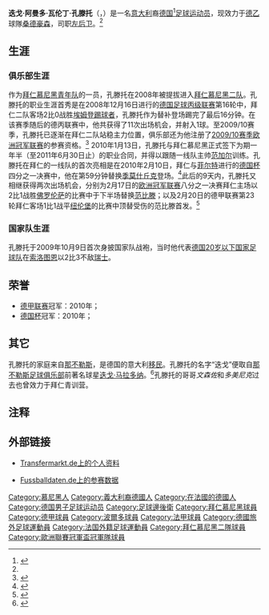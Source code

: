 {{noteTA
|G1=Football
|G2=德甲
|G3=fcbayern
|G4=uefa
|T=zh-hans:迭戈·孔滕托;zh-hk:迪亞高·干坦圖;zh-tw:迪亞哥·孔騰托;
|1=zh-hans:孔滕托;zh-hk:干坦圖;zh-tw:孔騰托;
|2=zh-hans:迭戈;zh-hk:迪亞高;zh-tw:迪亞哥;
}}
{{Infobox football biography
| name = 迭戈·孔滕托<br>Diego Contento
| image = Contento wiki.jpg
| image_size = 
| fullname = {{lang|it|Diego Armando Valentin Contento}}<ref name="FIFA Club World Cup Morocco 2013: List of Players">{{cite news|title=FIFA Club World Cup Morocco 2013: List of Players|url=http://www.fifadata.com/document/FCWC/2013/pdf/FCWC_2013_SquadLists.pdf|publisher=[[FIFA|FIFA]]|format=[[Portable_Document_Format|PDF]]|page=5|date=7 December 2013|accessdate=8 December 2013|archive-date=2019-03-27|archive-url=https://web.archive.org/web/20190327183817/https://www.fifadata.com/document/FCWC/2013/pdf/FCWC_2013_SquadLists.pdf|dead-url=no}}</ref>
| birth_date = {{Birth date and age|1990|5|1|df=y}}
| birth_place = {{BRD}}[[慕尼黑|慕尼黑]]
| height = {{height|m=1.77}}<ref>{{cite web|url=http://www.fcbayern.telekom.de/en/teams/profis/04555.php|title=Diego Contento/ Defence|publisher=FC Bayern Munich|accessdate=5 August 2013|deadurl=yes|archiveurl=https://web.archive.org/web/20100530054921/http://www.fcbayern.telekom.de/en/teams/profis/04555.php|archivedate=2010-05-30}} </ref>
| position = [[後衛_(足球)|左后卫]]
| currentclub = [[桑德豪森体育俱乐部|桑德豪森]]
| clubnumber = 
| youthyears1 = 1995–2008
| youthclubs1 = [[拜仁慕尼黑青年队|拜仁慕尼黑青年队]]
| years1 = 2008–2011
| clubs1 = [[拜仁慕尼黑二队|拜仁慕尼黑二队]]
| caps1  = 36
| goals1 = 2
| years2 = 2010–2014
| clubs2 = [[拜仁慕尼黑|拜仁慕尼黑]]
| caps2  = 49
| goals2 = 0
| years3 = 2014–2018
| clubs3 = [[波尔多足球俱乐部|波尔多]]
| caps3  = 74
| goals3 = 2
| years4 = 2018–2020
| clubs4 = [[福尔图娜杜塞尔多夫|杜塞爾多夫]]
| caps4 = 0
| goals4 = 0
| clubs5 = [[福尔图娜杜塞尔多夫|杜塞爾多夫二队]]
| years5 = 2020
| caps5 = 1
| goals5 = 0
| clubs6 = [[桑德豪森体育俱乐部|桑德豪森]]
| years6 = 2020–
| caps6 = 10
| goals6 = 0
| nationalyears1 = 2007
| nationalteam1  = [[德国17岁以下国家足球队|德国U17]]
| nationalcaps1  = 2 
| nationalgoals1 = 0
| nationalyears2 = 2009–2010
| nationalteam2  = [[德国20岁以下国家足球队|德国U20]]
| nationalcaps2  = 4
| nationalgoals2 = 0
| pcupdate = 18:25, 1 July 2018 (UTC)
| ntupdate = 21:23, 19 January 2010 (UTC)
}}

'''迭戈·阿曼多·瓦伦丁·孔滕托'''（{{lang-it|'''Diego Armando Valentin Contento'''}}，{{bd|1990年|5月1日|catidx=Contento, Diego}}）是一名[[意大利|意大利]]裔[[德国|德国]]<ref name="prodeal">{{cite web | url = http://www.fcbayern.t-home.de/en/news/news/2010/21966.php | title = Youth product Contento inks professional deal | publisher = FC Bayern | language = en | accessdate = 13 January 2010 | date = 13 January 2010 | archive-date = 2010-03-28 | archive-url = https://web.archive.org/web/20100328010315/http://www.fcbayern.t-home.de/en/news/news/2010/21966.php | dead-url = no }}</ref>[[足球|足球]][[运动员|运动员]]，现效力于[[德國足球乙級聯賽|德乙]]球隊[[桑德豪森体育俱乐部|桑德豪森]]，司职[[左后卫|左后卫]]。<ref name="prodeal" />

==生涯==
===俱乐部生涯===
作为[[拜仁慕尼黑青年队|拜仁慕尼黑青年队]]的一员，孔滕托在2008年被提拔进入[[拜仁慕尼黑二队|拜仁慕尼黑二队]]。孔滕托的职业生涯首秀是在2008年12月16日进行的[[德国足球丙级联赛|德国足球丙级联赛]]第16轮中，拜仁二队客场2比0战胜[[埃姆登踢球者|埃姆登踢球者]]，孔滕托作为替补登场踢完了最后16分钟。在该赛季随后的德丙联赛中，他共获得了11次出场机会，并射入1球。至2009/10赛季，孔滕托已逐渐在拜仁二队站稳主力位置，俱乐部还为他注册了[[2009/10赛季欧洲冠军联赛|2009/10赛季欧洲冠军联赛]]的参赛资格。<ref>{{cite web | work = [[UEFA|UEFA]] | accessdate = 7 September 2009 | title = FC Bayern München | url = http://www.uefa.com/footballeurope/club=50037/competition=1/index.html | language = en | archive-date = 2010-01-30 | archive-url = https://web.archive.org/web/20100130055922/http://www.uefa.com/footballeurope/club=50037/competition=1/index.html | dead-url = no }}</ref> 2010年1月13日，孔滕托与拜仁慕尼黑正式签下为期一年半（至2011年6月30日止）的职业合同，并得以跟随一线队主帅[[路易斯·范加尔|范加尔]]训练。孔滕托在拜仁的一线队的首次亮相是在2010年2月10日，拜仁与[[菲尔特足球俱乐部|菲尔特]]进行的[[德国杯|德国杯]]四分之一决赛中，他在第59分钟替换[[阿纳托利·季莫什丘克|季莫什丘克]]登场。<ref>{{cite web|url=http://www.kicker.de/news/fussball/dfbpokal/spielrunde/dfb-pokal/2009-10/4/993584/spielbericht_bayern-muenchen-14_spvgg-greuther-fuerth-82.html|work=[[踢球者|踢球者]]|title=Bayern München – SpVgg Greuther Fürth|language=de|date=10 February 2010|accessdate=10 February 2010|archive-date=2014-05-17|archive-url=https://web.archive.org/web/20140517204837/http://www.kicker.de/news/fussball/dfbpokal/spielrunde/dfb-pokal/2009-10/4/993584/spielbericht_bayern-muenchen-14_spvgg-greuther-fuerth-82.html|dead-url=no}}</ref>此后的9天内，孔滕托又相继获得两次出场机会，分别为2月17日的[[欧洲冠军联赛|欧洲冠军联赛]]八分之一决赛拜仁主场以2比1战胜[[佛罗伦萨足球俱乐部|佛罗伦萨]]的比赛中于下半场替换[[丹尼尔·范比滕|范比滕]]；以及2月20日的德甲联赛第23轮拜仁客场1比1战平[[纽伦堡足球俱乐部|纽伦堡]]的比赛中顶替受伤的范比滕首发。<ref>{{cite web|url=http://www.fcbayern.t-home.de/en/news/matchreport/2010/22411.php|title=Lacklustre Bayern held but regain top spot|work=[[拜仁慕尼黑|拜仁慕尼黑]]|language=en|date=20 February 2010|accessdate=25 February 2010|archive-date=2010-04-13|archive-url=https://web.archive.org/web/20100413214855/http://www.fcbayern.t-home.de/en/news/matchreport/2010/22411.php|dead-url=yes}}</ref>

===国家队生涯===
孔滕托于2009年10月9日首次身披国家队战袍，当时他代表[[德国20岁以下国家足球队|德国20岁以下国家足球队]]在[[索洛图恩|索洛图恩]]以2比3不敌[[瑞士|瑞士]]。

== 荣誉 ==
* [[德甲联赛|德甲联赛]]冠军：2010年；
* [[德国杯|德国杯]]冠军：2010年；

==其它==
孔滕托的家庭来自[[那不勒斯|那不勒斯]]，是德国的意大利[[移民|移民]]。孔滕托的名字“迭戈”便取自[[那不勒斯足球俱乐部|那不勒斯足球俱乐部]]前著名球星[[迭戈·马拉多纳|迭戈·马拉多纳]]。<ref>{{cite web|url=http://www.fcbayern.t-home.de/en/news/news/2010/22461.php|title='My parents supported Napoli'|work=[[拜仁慕尼黑|拜仁慕尼黑]]|language=en|date=24 February 2010|accessdate=25 February 2010|archive-date=2010-04-13|archive-url=https://web.archive.org/web/20100413082948/http://www.fcbayern.t-home.de/en/news/news/2010/22461.php|dead-url=no}}</ref>孔滕托的哥哥''文森佐''和''多美尼克''过去也曾效力于拜仁青训营。

==注释==
{{reflist}}

==外部链接==
*{{de icon}}[https://web.archive.org/web/20100328130101/http://www.transfermarkt.de/de/spieler/39717/contento-diego/profil.html Transfermarkt.de上的个人资料] 
*{{de icon}}[http://www.fussballdaten.de/spieler/contentodiego/ Fussballdaten.de上的参赛数据] {{Wayback|url=http://www.fussballdaten.de/spieler/contentodiego/ |date=20160305021744 }}

{{DEFAULTSORT:Contento, Diego}}
[[Category:慕尼黑人|Category:慕尼黑人]]
[[Category:義大利裔德國人|Category:義大利裔德國人]]
[[Category:在法國的德國人|Category:在法國的德國人]]
[[Category:德国男子足球运动员|Category:德国男子足球运动员]]
[[Category:足球邊後衛|Category:足球邊後衛]]
[[Category:拜仁慕尼黑球員|Category:拜仁慕尼黑球員]]
[[Category:德甲球員|Category:德甲球員]]
[[Category:波爾多球員|Category:波爾多球員]]
[[Category:法甲球員|Category:法甲球員]]
[[Category:德國旅外足球運動員|Category:德國旅外足球運動員]]
[[Category:法国外籍足球運動員|Category:法国外籍足球運動員]]
[[Category:拜仁慕尼黑二隊球員|Category:拜仁慕尼黑二隊球員]]
[[Category:歐洲聯賽冠軍盃冠軍隊球員|Category:歐洲聯賽冠軍盃冠軍隊球員]]